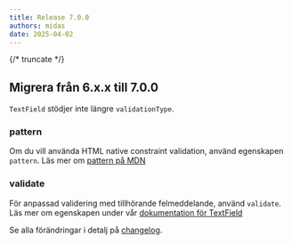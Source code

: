 ```yaml
---
title: Release 7.0.0
authors: midas
date: 2025-04-02
---
```


{/* truncate */}

## Migrera från 6.x.x till 7.0.0

`TextField` stödjer inte längre `validationType`.

### pattern

Om du vill använda HTML native constraint validation, använd egenskapen `pattern`.
Läs mer om [pattern på MDN](https://developer.mozilla.org/en-US/docs/Web/HTML/Reference/Elements/input#pattern)

### validate

För anpassad validering med tillhörande felmeddelande, använd `validate`.
Läs mer om egenskapen under vår [dokumentation för TextField](/components/textfield/#egen-validering)

Se alla förändringar i detalj på [changelog](https://github.com/migrationsverket/midas/releases/tag/v7.0.0).
